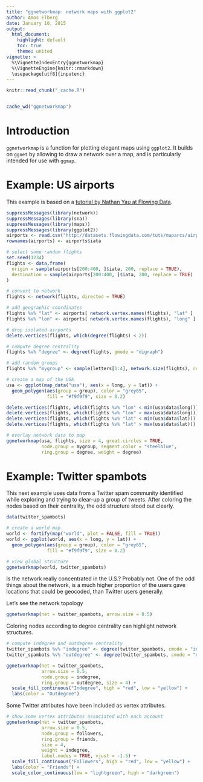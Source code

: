 ```yaml
---
title: "ggnetworkmap: network maps with ggplot2"
author: Amos Elberg
date: January 10, 2015
output:
  html_document:
    highlight: default
    toc: true
    theme: united
vignette: >
  %\VignetteIndexEntry{ggnetworkmap}
  %\VignetteEngine{knitr::rmarkdown}
  \usepackage[utf8]{inputenc}
---
```


```r
knitr::read_chunk("_cache.R")
```
```r
```
```r
cache_wd("ggnetworkmap")
```

# Introduction

`ggnetworkmap` is a function for plotting elegant maps using `ggplot2`. It builds on `ggnet` by allowing to draw a network over a map, and is particularly intended for use with `ggmap`.

# Example: US airports

This example is based on a [tutorial by Nathan Yau at Flowing Data](http://flowingdata.com/2011/05/11/how-to-map-connections-with-great-circles/).

```r
suppressMessages(library(network))
suppressMessages(library(sna))
suppressMessages(library(maps))
suppressMessages(library(ggplot2))
airports <- read.csv("http://datasets.flowingdata.com/tuts/maparcs/airports.csv", header = TRUE)
rownames(airports) <- airports$iata

# select some random flights
set.seed(1234)
flights <- data.frame(
  origin = sample(airports[200:400, ]$iata, 200, replace = TRUE),
  destination = sample(airports[200:400, ]$iata, 200, replace = TRUE)
)

# convert to network
flights <- network(flights, directed = TRUE)

# add geographic coordinates
flights %v% "lat" <- airports[ network.vertex.names(flights), "lat" ]
flights %v% "lon" <- airports[ network.vertex.names(flights), "long" ]

# drop isolated airports
delete.vertices(flights, which(degree(flights) < 2))

# compute degree centrality
flights %v% "degree" <- degree(flights, gmode = "digraph")

# add random groups
flights %v% "mygroup" <- sample(letters[1:4], network.size(flights), replace = TRUE)

# create a map of the USA
usa <- ggplot(map_data("usa"), aes(x = long, y = lat)) +
  geom_polygon(aes(group = group), color = "grey65",
               fill = "#f9f9f9", size = 0.2)

delete.vertices(flights, which(flights %v% "lon" < min(usa$data$long)))
delete.vertices(flights, which(flights %v% "lon" > max(usa$data$long)))
delete.vertices(flights, which(flights %v% "lat" < min(usa$data$lat)))
delete.vertices(flights, which(flights %v% "lat" > max(usa$data$lat)))

# overlay network data to map
ggnetworkmap(usa, flights, size = 4, great.circles = TRUE,
             node.group = mygroup, segment.color = "steelblue",
             ring.group = degree, weight = degree)
```

# Example: Twitter spambots

This next example uses data from a Twitter spam community identified while exploring and trying to clear-up a group of tweets. After coloring the nodes based on their centrality, the odd structure stood out clearly.

```r
data(twitter_spambots)
```
```r
# create a world map
world <- fortify(map("world", plot = FALSE, fill = TRUE))
world <- ggplot(world, aes(x = long, y = lat)) +
  geom_polygon(aes(group = group), color = "grey65",
               fill = "#f9f9f9", size = 0.2)

# view global structure
ggnetworkmap(world, twitter_spambots)
```

Is the network really concentrated in the U.S.? Probably not. One of the odd things about the network, is a much higher proportion of the users gave locations that could be geocoded, than Twitter users generally.

Let's see the network topology

```r
ggnetworkmap(net = twitter_spambots, arrow.size = 0.5)
```

Coloring nodes according to degree centrality can highlight network structures.

```r
# compute indegree and outdegree centrality
twitter_spambots %v% "indegree" <- degree(twitter_spambots, cmode = "indegree")
twitter_spambots %v% "outdegree" <- degree(twitter_spambots, cmode = "outdegree")

ggnetworkmap(net = twitter_spambots,
             arrow.size = 0.5,
             node.group = indegree,
             ring.group = outdegree, size = 4) +
  scale_fill_continuous("Indegree", high = "red", low = "yellow") +
  labs(color = "Outdegree")
```

Some Twitter attributes have been included as vertex attributes.

```r
# show some vertex attributes associated with each account
ggnetworkmap(net = twitter_spambots,
             arrow.size = 0.5,
             node.group = followers,
             ring.group = friends,
             size = 4,
             weight = indegree,
             label.nodes = TRUE, vjust = -1.5) +
  scale_fill_continuous("Followers", high = "red", low = "yellow") +
  labs(color = "Friends") +
  scale_color_continuous(low = "lightgreen", high = "darkgreen")
```

